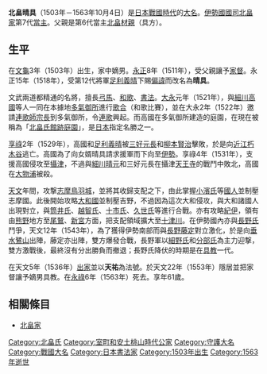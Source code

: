 {{日本武士
|名稱= 北畠 晴具
|圖片名稱= 
|圖片大小= 
|圖片說明= 
|時代= [[日本戰國時代|日本戰國時代]]
|出生日期= [[文龜|文龜]]3年（1503年）
|出生地點= 
|逝世日期= [[永祿|永祿]]6年9月17日（1563年10月4日）
|逝世地點= 
|假名= 
|羅馬字= 
|幼名= 
|改名= 具國→晴具
|别名= 親平
|諡号= 
|神号= 
|戒名= 天祐
|洗禮名= 
|墓所= 
|朝廷官位= [[從四位下|從四位下]][[左近衛中將|左近衛中將]]、[[參議|參議]]、[[伊勢國|伊勢]][[國司|國司]]（[[知行國|知行國]]主）
|幕府職位= 
|主君= 
|藩= 
|氏族= [[北畠家|北畠家]]
|父母= 父：[[北畠材親|北畠材親]]
|養父= 
|養母= 
|兄弟= 弟：[[神戶具盛_(第4代當主)|神戶具盛]]
|姐妹= 
|正室= [[細川高國|細川高國]]的女兒
|側室= 
|嗣子= '''[[北畠具教|具教]]'''、[[木造具政|木造具政]]、[[北畠具親|具親]]
|嗣女= 
|養子= 
|養女= 
}}
{{japanese|japanese=北畠 晴具|kana=きたばたけ はるとも|romaji=Kitabatake Harutomo}}
'''北畠晴具'''（1503年－1563年10月4日）是[[日本戰國時代|日本戰國時代]]的[[大名_(稱謂)|大名]]。[[伊勢國|伊勢國]][[國司|國司]][[北畠家|北畠家]]第7代[[當主|當主]]。父親是第6代當主[[北畠材親|北畠材親]]（具方）。

== 生平 ==
在[[文龜|文龜]]3年（1503年）出生，家中嫡男。[[永正|永正]]8年（1511年），受父親讓予[[家督|家督]]。永正15年（1518年），受第12代將軍[[足利義晴|足利義晴]]下賜[[偏諱|偏諱]]而改名為'''晴具'''。

文武兩道都精通的名將，擅長[[日本弓道|弓]][[馬術|馬]]、[[和歌|和歌]]、[[書法|書法]]。[[大永|大永]]元年（1521年），與[[細川高國|細川高國]]等人一同在本據地[[多氣御所|多氣御所]]進行[[歌合|歌合]]（和歌比賽），並在大永2年（1522年）邀請[[連歌師|連歌師]][[宗長|宗長]]到多氣御所，令[[連歌|連歌]]興起。而高國在多氣御所建造的庭園，在現在被稱為「[[北畠神社|北畠氏館跡庭園]]」，是[[日本|日本]]指定名勝之一。

[[享祿|享祿]]2年（1529年），高國和[[足利義晴|足利義晴]]被[[三好元長|三好元長]]和[[柳本賢治|柳本賢治]]擊敗，於是向[[近江國|近江]][[朽木谷|朽木谷]]逃亡。高國為了向女婿晴具請求援軍而下向至[[伊勢國|伊勢]]。享祿4年（1531年），支援高國侵攻至[[攝津國|攝津]]，不過與[[細川晴元|細川晴元]]和三好元長在攝津[[天王寺|天王寺]]的戰鬥中敗北，高國在[[大物浦|大物浦]]被殺。

[[天文_(後奈良天皇)|天文]]年間，攻撃[[志摩國|志摩]][[鳥羽城|鳥羽城]]，並將其收歸支配之下，由此掌握[[小濱氏|小濱氏]]等[[國人|國人]]並制壓志摩國。此後開始攻略[[大和國|大和國]]並制壓吉野，不過因為這次大和侵攻，與大和諸國人出現對立，與[[筒井氏|筒井氏]]、[[越智氏|越智氏]]、[[十市氏|十市氏]]、[[久世氏|久世氏]]等進行合戰。亦有攻略[[紀伊國|紀伊]]，領有由[[熊野|熊野]]地方至[[尾鷲|尾鷲]]、[[新宮|新宮]]方面，把支配領域擴大至[[十津川|十津川]]。在伊勢國內亦與[[長野氏|長野氏]]鬥爭，天文12年（1543年），為了獲得伊勢南部而與[[長野藤定|長野藤定]]對立激化，於是向[[垂水鷺山|垂水鷺山]]出陣，藤定亦出陣，雙方爆發合戰，長野軍以[[細野氏|細野氏]]和[[分部氏|分部氏]]為主力迎撃，雙方激戰後，最終沒有分出勝負而撤退；長野氏降伏的時期是在[[北畠具教|具教]]一代。

在天文5年（1536年）[[出家|出家]]並以'''天祐'''為法號。於天文22年（1553年）隱居並把家督讓予嫡男具教。在[[永祿|永祿]]6年（1563年）死去。享年61歲。

== 相關條目 ==
*[[北畠家|北畠家]]

{{伊勢國司北畠家當主|第7代|1511年－1553年}}
[[Category:北畠氏|Category:北畠氏]]
[[Category:室町和安土桃山時代公家|Category:室町和安土桃山時代公家]]
[[Category:守護大名|Category:守護大名]]
[[Category:戰國大名|Category:戰國大名]]
[[Category:日本書法家|Category:日本書法家]]
[[Category:1503年出生|Category:1503年出生]]
[[Category:1563年逝世|Category:1563年逝世]]